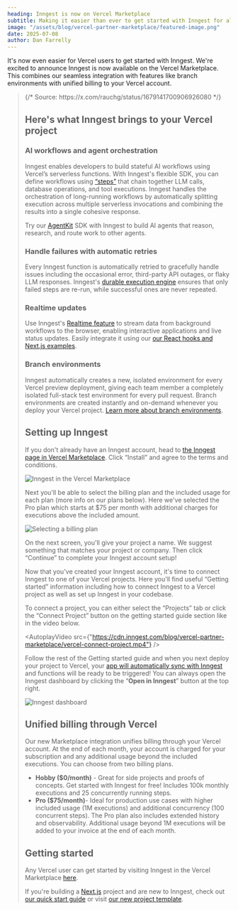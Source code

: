 ```yaml
---
heading: Inngest is now on Vercel Marketplace
subtitle: Making it easier than ever to get started with Inngest for all Vercel developers
image: "/assets/blog/vercel-partner-marketplace/featured-image.png"
date: 2025-07-08
author: Dan Farrelly
---
```


It's now even easier for Vercel users to get started with Inngest. We're excited to announce Inngest is now available on the Vercel Marketplace. This combines our seamless integration with features like branch environments with unified billing to your Vercel account.

<Blockquote
  text="Not a *week* goes by that I don't run into a happy customer using @vercel + @inngest to make async, serverless workflows & queues a breeze."
  attribution={{ name: "Guillermo Rauch", title: "CEO of Vercel" }}
  avatar="/assets/about/guillermo-rauch-avatar.jpg"
/>
{/* Source: https://x.com/rauchg/status/1679141700906926080 */}

## Here's what Inngest brings to your Vercel project

### AI workflows and agent orchestration

Inngest enables developers to build stateful AI workflows using Vercel’s serverless functions. With Inngest's flexible SDK, you can define workflows using [“steps”](/docs/features/inngest-functions/steps-workflows?ref=blog-vercel-marketplace) that chain together LLM calls, database operations, and tool executions. Inngest handles the orchestration of long-running workflows by automatically splitting execution across multiple serverless invocations and combining the results into a single cohesive response.

Try our [AgentKit](https://agentkit.inngest.com/) SDK with Inngest to build AI agents that reason, research, and route work to other agents.

### Handle failures with automatic retries

Every Inngest function is automatically retried to gracefully handle issues including the occasional error, third-party API outages, or flaky LLM responses. Inngest's [durable execution engine](/docs/learn/how-functions-are-executed?ref=blog-vercel-marketplace) ensures that only failed steps are re-run, while successful ones are never repeated.

### Realtime updates

Use Inngest's [Realtime feature](/docs/features/realtime?ref=blog-vercel-marketplace) to stream data from background workflows to the browser, enabling interactive applications and live status updates. Easily integrate it using our [our React hooks and Next.js examples](/docs/features/realtime/react-hooks?ref=blog-vercel-marketplace).

### Branch environments

Inngest automatically creates a new, isolated environment for every Vercel preview deployment, giving each team member a completely isolated full-stack test environment for every pull request. Branch environments are created instantly and on-demand whenever you deploy your Vercel project. [Learn more about branch environments](/docs/platform/environments?ref=blog-vercel-marketplace#branch-environments).

## Setting up Inngest

If you don't already have an Inngest account, head to [the Inngest page in Vercel Marketplace](https://vercel.com/marketplace/inngest). Click “Install” and agree to the terms and conditions.

![Inngest in the Vercel Marketplace](/assets/blog/vercel-partner-marketplace/vercel-marketplace-1.png)

Next you'll be able to select the billing plan and the included usage for each plan (more info on our plans below). Here we've selected the Pro plan which starts at $75 per month with additional charges for executions above the included amount.

![Selecting a billing plan](/assets/blog/vercel-partner-marketplace/vercel-marketplace-2.png)

On the next screen, you'll give your project a name. We suggest something that matches your project or company. Then click “Continue” to complete your Inngest account setup!

Now that you've created your Inngest account, it's time to connect Inngest to one of your Vercel projects. Here you'll find useful “Getting started” information including how to connect Inngest to a Vercel project as well as set up Inngest in your codebase.

To connect a project, you can either select the “Projects” tab or click the “Connect Project” button on the getting started guide section like in the video below.

<AutoplayVideo src={"https://cdn.inngest.com/blog/vercel-partner-marketplace/vercel-connect-project.mp4"} />

Follow the rest of the Getting started guide and when you next deploy your project to Vercel, your [app will automatically sync with Inngest](/docs/platform/manage/apps?ref=blog-vercel-marketplace) and functions will be ready to be triggered! You can always open the Inngest dashboard by clicking the “**Open in Inngest**” button at the top right.

![Inngest dashboard](/assets/blog/vercel-partner-marketplace/inngest-dashboard.png)

## Unified billing through Vercel

Our new Marketplace integration unifies billing through your Vercel account. At the end of each month, your account is charged for your subscription and any additional usage beyond the included executions. You can choose from two billing plans.

- **Hobby ($0/month)** - Great for side projects and proofs of concepts. Get started with Inngest for free! Includes 100k monthly executions and 25 concurrently running steps.
- **Pro ($75/month)**- Ideal for production use cases with higher included usage (1M executions) and additional concurrency (100 concurrent steps). The Pro plan also includes extended history and observability. Additional usage beyond 1M executions will be added to your invoice at the end of each month.

## Getting started

Any Vercel user can get started by visiting Inngest in the Vercel Marketplace [here](https://vercel.com/marketplace/inngest).

If you're building a [Next.js](http://next.js/) project and are new to Inngest, check out [our quick start guide](/docs/getting-started/nextjs-quick-start?ref=blog-vercel-marketplace) or visit [our new project template](https://github.com/inngest/inngest-js/tree/main/examples/framework-nextjs-starter).